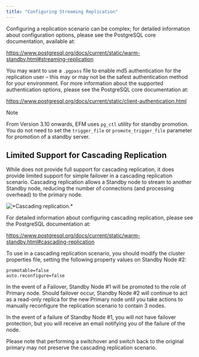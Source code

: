 ```yaml
---
title: "Configuring Streaming Replication"
---
```


<div id="configuring_streaming_replication" class="registered_link"></div>

Configuring a replication scenario can be complex; for detailed information about configuration options, please see the PostgreSQL core documentation, available at:

<https://www.postgresql.org/docs/current/static/warm-standby.html#streaming-replication>

You may want to use a `.pgpass` file to enable md5 authentication for the replication user – this may or may not be the safest authentication method for your environment. For more information about the supported authentication options, please see the PostgreSQL core documentation at:

<https://www.postgresql.org/docs/current/static/client-authentication.html>

<div class="note">

<div class="title">

Note

</div>

From Version 3.10 onwards, EFM uses `pg_ctl` utility for standby promotion. You do not need to set the `trigger_file` or `promote_trigger_file` parameter for promotion of a standby server.

</div>

## Limited Support for Cascading Replication

While does not provide full support for cascading replication, it does provide limited support for simple failover in a cascading replication scenario. Cascading replication allows a Standby node to stream to another Standby node, reducing the number of connections (and processing overhead) to the primary node.

![\*Cascading replication.\*](images/cascading_replication.png)

For detailed information about configuring cascading replication, please see the PostgreSQL documentation at:

<https://www.postgresql.org/docs/current/static/warm-standby.html#cascading-replication>

To use in a cascading replication scenario, you should modify the cluster properties file, setting the following property values on Standby Node #2:

```
promotable=false
auto.reconfigure=false
```

In the event of a Failover, Standby Node #1 will be promoted to the role of Primary node. Should failover occur, Standby Node #2 will continue to act as a read-only replica for the new Primary node until you take actions to manually reconfigure the replication scenario to contain 3 nodes.

In the event of a failure of Standby Node #1, you will not have failover protection, but you will receive an email notifying you of the failure of the node.

Please note that performing a switchover and switch back to the original primary may not preserve the cascading replication scenario.
